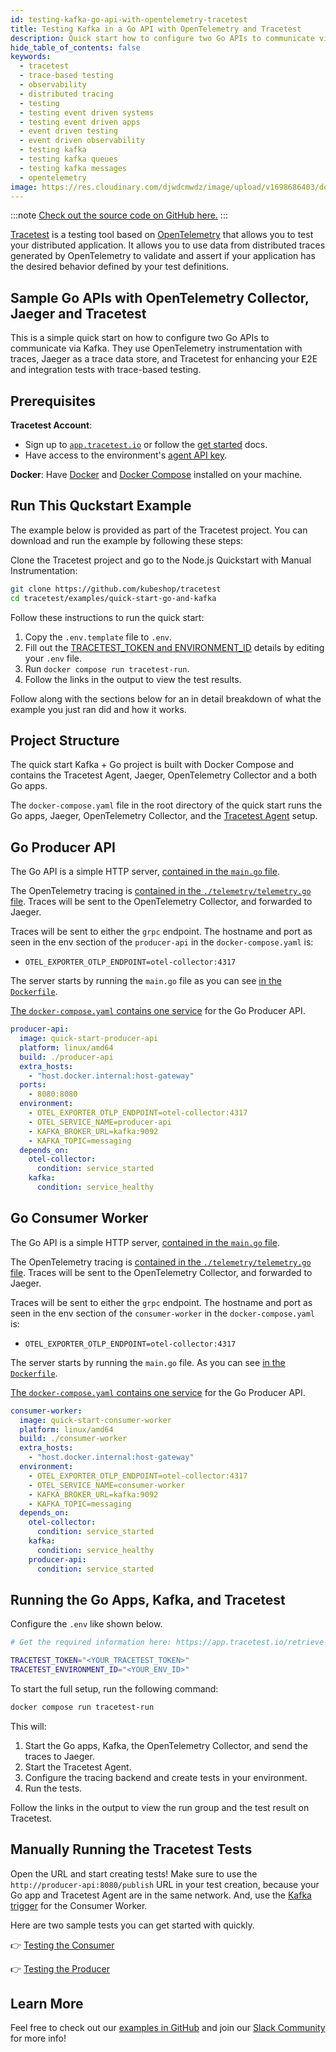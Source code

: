 ```yaml
---
id: testing-kafka-go-api-with-opentelemetry-tracetest
title: Testing Kafka in a Go API with OpenTelemetry and Tracetest
description: Quick start how to configure two Go APIs to communicate via Kafka. They use OpenTelemetry instrumentation with traces, Jaeger as a trace data store, and Tracetest for enhancing your E2E and integration tests with trace-based testing.
hide_table_of_contents: false
keywords:
  - tracetest
  - trace-based testing
  - observability
  - distributed tracing
  - testing
  - testing event driven systems
  - testing event driven apps
  - event driven testing
  - event driven observability
  - testing kafka
  - testing kafka queues
  - testing kafka messages
  - opentelemetry
image: https://res.cloudinary.com/djwdcmwdz/image/upload/v1698686403/docs/Blog_Thumbnail_14_rsvkmo.jpg
---
```


:::note
[Check out the source code on GitHub here.](https://github.com/kubeshop/tracetest/tree/main/examples/quick-start-go-and-kafka)
:::

[Tracetest](https://tracetest.io/) is a testing tool based on [OpenTelemetry](https://opentelemetry.io/) that allows you to test your distributed application. It allows you to use data from distributed traces generated by OpenTelemetry to validate and assert if your application has the desired behavior defined by your test definitions.

## Sample Go APIs with OpenTelemetry Collector, Jaeger and Tracetest

This is a simple quick start on how to configure two Go APIs to communicate via Kafka. They use OpenTelemetry instrumentation with traces, Jaeger as a trace data store, and Tracetest for enhancing your E2E and integration tests with trace-based testing.

## Prerequisites

**Tracetest Account**:

- Sign up to [`app.tracetest.io`](https://app.tracetest.io) or follow the [get started](/getting-started/overview) docs.
- Have access to the environment's [agent API key](https://app.tracetest.io/retrieve-token).

**Docker**: Have [Docker](https://docs.docker.com/get-docker/) and [Docker Compose](https://docs.docker.com/compose/install/) installed on your machine.

## Run This Quckstart Example

The example below is provided as part of the Tracetest project. You can download and run the example by following these steps:

Clone the Tracetest project and go to the Node.js Quickstart with Manual Instrumentation:

```bash
git clone https://github.com/kubeshop/tracetest
cd tracetest/examples/quick-start-go-and-kafka
```

Follow these instructions to run the quick start:

1. Copy the `.env.template` file to `.env`.
2. Fill out the [TRACETEST_TOKEN and ENVIRONMENT_ID](https://app.tracetest.io/retrieve-token) details by editing your `.env` file.
3. Run `docker compose run tracetest-run`.
4. Follow the links in the output to view the test results.

Follow along with the sections below for an in detail breakdown of what the example you just ran did and how it works.

## Project Structure

The quick start Kafka + Go project is built with Docker Compose and contains the Tracetest Agent, Jaeger, OpenTelemetry Collector and a both Go apps.

The `docker-compose.yaml` file in the root directory of the quick start runs the Go apps, Jaeger, OpenTelemetry Collector, and the [Tracetest Agent](/concepts/agent) setup.

## Go Producer API

The Go API is a simple HTTP server, [contained in the `main.go` file](https://github.com/kubeshop/tracetest/blob/main/examples/quick-start-go-and-kafka/producer-api/main.go).

The OpenTelemetry tracing is [contained in the `./telemetry/telemetry.go` file](https://github.com/kubeshop/tracetest/blob/main/examples/quick-start-go-and-kafka/producer-api/telemetry/telemetry.go).
Traces will be sent to the OpenTelemetry Collector, and forwarded to Jaeger.

Traces will be sent to either the `grpc` endpoint. The hostname and port as seen in the env section of the `producer-api` in the `docker-compose.yaml` is:

- `OTEL_EXPORTER_OTLP_ENDPOINT=otel-collector:4317`

The server starts by running the `main.go` file as you can see [in the `Dockerfile`](https://github.com/kubeshop/tracetest/blob/main/examples/quick-start-go-and-kafka/producer-api/Dockerfile).

[The `docker-compose.yaml` contains one service](https://github.com/kubeshop/tracetest/blob/3caff14247d745035f7cbbb68a7208f6da4e51fd/examples/quick-start-go-and-kafka/docker-compose.yaml#L3C3-L21C1) for the Go Producer API.

```yaml
producer-api:
  image: quick-start-producer-api
  platform: linux/amd64
  build: ./producer-api
  extra_hosts:
    - "host.docker.internal:host-gateway"
  ports:
    - 8080:8080
  environment:
    - OTEL_EXPORTER_OTLP_ENDPOINT=otel-collector:4317
    - OTEL_SERVICE_NAME=producer-api
    - KAFKA_BROKER_URL=kafka:9092
    - KAFKA_TOPIC=messaging
  depends_on:
    otel-collector:
      condition: service_started
    kafka:
      condition: service_healthy
```

## Go Consumer Worker

The Go API is a simple HTTP server, [contained in the `main.go` file](https://github.com/kubeshop/tracetest/blob/main/examples/quick-start-go-and-kafka/consumer-worker/main.go).

The OpenTelemetry tracing is [contained in the `./telemetry/telemetry.go` file](https://github.com/kubeshop/tracetest/blob/main/examples/quick-start-go-and-kafka/consumer-worker/telemetry/telemetry.go).
Traces will be sent to the OpenTelemetry Collector, and forwarded to Jaeger.

Traces will be sent to either the `grpc` endpoint. The hostname and port as seen in the env section of the `consumer-worker` in the `docker-compose.yaml` is:

- `OTEL_EXPORTER_OTLP_ENDPOINT=otel-collector:4317`

The server starts by running the `main.go` file. As you can see [in the `Dockerfile`](https://github.com/kubeshop/tracetest/blob/main/examples/quick-start-go-and-kafka/consumer-worker/Dockerfile).

[The `docker-compose.yaml` contains one service](https://github.com/kubeshop/tracetest/blob/f5d7cb6747813838623d1a61424788e12f21cece/examples/quick-start-go-and-kafka/docker-compose.yaml#L22-L39) for the Go Producer API.

```yaml
consumer-worker:
  image: quick-start-consumer-worker
  platform: linux/amd64
  build: ./consumer-worker
  extra_hosts:
    - "host.docker.internal:host-gateway"
  environment:
    - OTEL_EXPORTER_OTLP_ENDPOINT=otel-collector:4317
    - OTEL_SERVICE_NAME=consumer-worker
    - KAFKA_BROKER_URL=kafka:9092
    - KAFKA_TOPIC=messaging
  depends_on:
    otel-collector:
      condition: service_started
    kafka:
      condition: service_healthy
    producer-api:
      condition: service_started
```

## Running the Go Apps, Kafka, and Tracetest

Configure the `.env` like shown below.

```bash
# Get the required information here: https://app.tracetest.io/retrieve-token

TRACETEST_TOKEN="<YOUR_TRACETEST_TOKEN>"
TRACETEST_ENVIRONMENT_ID="<YOUR_ENV_ID>"
```

To start the full setup, run the following command:

```bash
docker compose run tracetest-run
```

This will:
1. Start the Go apps, Kafka, the OpenTelemetry Collector, and send the traces to Jaeger.
2. Start the Tracetest Agent.
3. Configure the tracing backend and create tests in your environment.
4. Run the tests.

Follow the links in the output to view the run group and the test result on Tracetest.

## Manually Running the Tracetest Tests

Open the URL and start creating tests! Make sure to use the `http://producer-api:8080/publish` URL in your test creation, because your Go app and Tracetest Agent are in the same network. And, use the [Kafka trigger](http://localhost:3000/web-ui/creating-tests-kafka) for the Consumer Worker.

Here are two sample tests you can get started with quickly.

👉 [Testing the Consumer](https://github.com/kubeshop/tracetest/blob/main/examples/quick-start-go-and-kafka/resources/test.yaml)

👉 [Testing the Producer](https://github.com/kubeshop/tracetest/blob/main/examples/quick-start-go-and-kafka/resources/test-producer.yaml)


## Learn More

Feel free to check out our [examples in GitHub](https://github.com/kubeshop/tracetest/tree/main/examples) and join our [Slack Community](https://dub.sh/tracetest-community) for more info!
